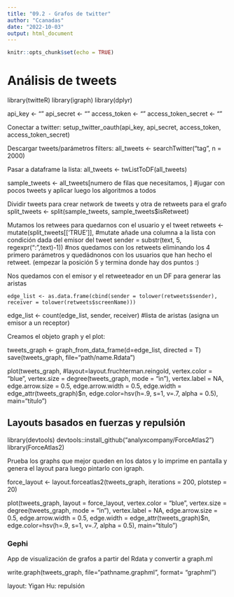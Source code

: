 ```yaml
---
title: "09.2 - Grafos de twitter"
author: "Ccanadas"
date: "2022-10-03"
output: html_document
---
```


```r
knitr::opts_chunk$set(echo = TRUE)
```

# Análisis de tweets

library(twitteR)
library(igraph)
library(dplyr)

api_key <- ""
api_secret <- ""
access_token <- ""
access_token_secret <- ""

Conectar a twitter:
setup_twitter_oauth(api_key, api_secret, access_token, access_token_secret)

Descargar tweets/parámetros filters:
all_tweets <- searchTwitter("tag", n = 2000)

Pasar a dataframe la lista:
all_tweets <- twListToDF(all_tweets)

sample_tweets <- all_tweets[numero de filas que necesitamos, ] #jugar con pocos tweets y aplicar luego los algoritmos a todos

Dividir tweets para crear network de tweets y otra de retweets para el grafo
split_tweets <- split(sample_tweets, sample_tweets$isRetweet)

Mutamos los retwees para quedarnos con el usuario y el tweet
retweets <- mutate(split_tweets[['TRUE']], #mutate añade una columna a la lista con condición dada del emisor del tweet
                   sender = substr(text, 5, regexpr(":",text)-1)) #nos quedamos con los retweets eliminando los 4 primero parámetros y quedádnonos con los usuarios que han hecho el retweet. (empezar la posición 5 y termina donde hay dos puntos :)


Nos quedamos con el emisor y el retweeteador en un DF para generar las aristas

`edge_list <- as.data.frame(cbind(sender = tolower(retweets$sender), receiver = tolower(retweets$screenName)))`


edge_list <- count(edge_list, sender, receiver) #lista de aristas (asigna un emisor a un receptor)

Creamos el objeto graph y el plot:

tweets_graph <- graph_from_data_frame(d=edge_list, directed = T)
save(tweets_graph, file="path/name.Rdata")


plot(tweets_graph, 
     #layout=layout.fruchterman.reingold,
     vertex.color = "blue",
     vertex.size = degree(tweets_graph, mode = "in"),
     vertex.label = NA,
     edge.arrow.size = 0.5,
     edge.arrow.width = 0.5,
     edge.width = edge_attr(tweets_graph)$n,
     edge.color=hsv(h=.9, s=1, v=.7, alpha = 0.5),
     main="título")

## Layouts basados en fuerzas y repulsión

library(devtools)
devtools::install_github("analyxcompany/ForceAtlas2")
library(ForceAtlas2)

Prueba los graphs que mejor queden en los datos y lo imprime en pantalla y genera el layout para luego pintarlo con igraph.

force_layout <- layout.forceatlas2(tweets_graph,
                                   iterations = 200,
                                   plotstep = 20) 

plot(tweets_graph, 
     layout = force_layout,
     vertex.color = "blue",
     vertex.size = degree(tweets_graph, mode = "in"),
     vertex.label = NA,
     edge.arrow.size = 0.5,
     edge.arrow.width = 0.5,
     edge.width = edge_attr(tweets_graph)$n,
     edge.color=hsv(h=.9, s=1, v=.7, alpha = 0.5),
     main="título")




### Gephi

App de visualización de grafos a partir del Rdata y convertir a graph.ml

write.graph(tweets_graph,
            file="pathname.graphml",
            format= "graphml")
            
layout: Yigan Hu: repulsión

